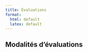 ```yaml
--- 
title: Évaluations
format: 
  html: default
  latex: default
--- 
```


## Modalités d'évaluations 
